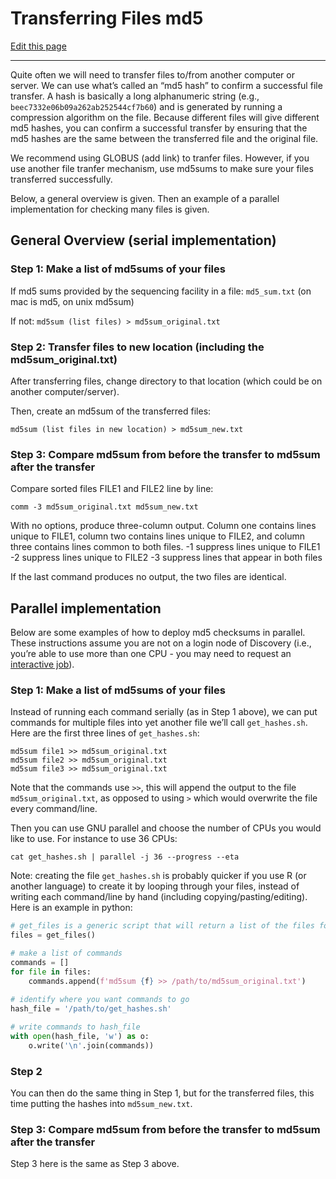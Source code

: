 # Transferring Files md5

[Edit this page](https://github.com/DrK-Lo/lotterhoslabprotocols/edit/main/code_checksums.qmd)

------------------------------------------------------------------------

Quite often we will need to transfer files to/from another computer or server. We can use what's called an "md5 hash" to confirm a successful file transfer. A hash is basically a long alphanumeric string (e.g., `beec7332e06b09a262ab252544cf7b60`) and is generated by running a compression algorithm on the file. Because different files will give different md5 hashes, you can confirm a successful transfer by ensuring that the md5 hashes are the same between the transferred file and the original file.

We recommend using GLOBUS (add link) to tranfer files. However, if you use another file tranfer mechanism, use md5sums to make sure your files transferred successfully.

Below, a general overview is given. Then an example of a parallel implementation for checking many files is given.

## General Overview (serial implementation)

### **Step 1: Make a list of md5sums of your files** {.unnumbered}

If md5 sums provided by the sequencing facility in a file: `md5_sum.txt` (on mac is md5, on unix md5sum)

If not: `md5sum (list files) > md5sum_original.txt`

### **Step 2: Transfer files to new location (including the md5sum_original.txt)** {.unnumbered}

After transferring files, change directory to that location (which could be on another computer/server).

Then, create an md5sum of the transferred files:

`md5sum (list files in new location) > md5sum_new.txt`

### **Step 3: Compare md5sum from before the transfer to md5sum after the transfer** {.unnumbered}

Compare sorted files FILE1 and FILE2 line by line:

`comm -3 md5sum_original.txt md5sum_new.txt`

With no options, produce three-column output. Column one contains lines unique to FILE1, column two contains lines unique to FILE2, and column three contains lines common to both files. -1 suppress lines unique to FILE1 -2 suppress lines unique to FILE2 -3 suppress lines that appear in both files

If the last command produces no output, the two files are identical.

## Parallel implementation

Below are some examples of how to deploy md5 checksums in parallel. These instructions assume you are not on a login node of Discovery (i.e., you're able to use more than one CPU - you may need to request an [interactive job](https://hpc.nmsu.edu/discovery/slurm/interactive-jobs/)).

### **Step 1: Make a list of md5sums of your files**

Instead of running each command serially (as in Step 1 above), we can put commands for multiple files into yet another file we'll call `get_hashes.sh`. Here are the first three lines of `get_hashes.sh`:

```
md5sum file1 >> md5sum_original.txt
md5sum file2 >> md5sum_original.txt
md5sum file3 >> md5sum_original.txt
```

Note that the commands use `>>`, this will append the output to the file `md5sum_original.txt`, as opposed to using `>` which would overwrite the file every command/line.

Then you can use GNU parallel and choose the number of CPUs you would like to use. For instance to use 36 CPUs:

```cat get_hashes.sh | parallel -j 36 --progress --eta```

Note: creating the file `get_hashes.sh` is probably quicker if you use R (or another language) to create it by looping through your files, instead of writing each command/line by hand (including copying/pasting/editing). Here is an example in python:

```python
# get_files is a generic script that will return a list of the files for which you want hashes
files = get_files()

# make a list of commands
commands = []
for file in files:
    commands.append(f'md5sum {f} >> /path/to/md5sum_original.txt')
    
# identify where you want commands to go
hash_file = '/path/to/get_hashes.sh'

# write commands to hash_file
with open(hash_file, 'w') as o:
    o.write('\n'.join(commands))

```

### **Step 2**

You can then do the same thing in Step 1, but for the transferred files, this time putting the hashes into `md5sum_new.txt`.

### **Step 3: Compare md5sum from before the transfer to md5sum after the transfer**

Step 3 here is the same as Step 3 above.
